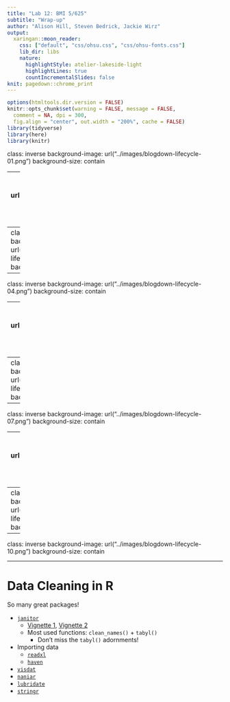 ```yaml
---
title: "Lab 12: BMI 5/625"
subtitle: "Wrap-up"
author: "Alison Hill, Steven Bedrick, Jackie Wirz"
output:
  xaringan::moon_reader:
    css: ["default", "css/ohsu.css", "css/ohsu-fonts.css"]
    lib_dir: libs
    nature:
      highlightStyle: atelier-lakeside-light
      highlightLines: true
      countIncrementalSlides: false
knit: pagedown::chrome_print
---
```


```r
options(htmltools.dir.version = FALSE)
knitr::opts_chunk$set(warning = FALSE, message = FALSE, 
  comment = NA, dpi = 300,
  fig.align = "center", out.width = "200%", cache = FALSE)
library(tidyverse)
library(here)
library(knitr)
```

class: inverse
background-image: url("../images/blogdown-lifecycle-01.png")
background-size: contain

---
class: inverse
background-image: url("../images/blogdown-lifecycle-02.png")
background-size: contain

---
class: inverse
background-image: url("../images/blogdown-lifecycle-03.png")
background-size: contain

---
class: inverse
background-image: url("../images/blogdown-lifecycle-04.png")
background-size: contain


---
class: inverse
background-image: url("../images/blogdown-lifecycle-05.png")
background-size: contain


---
class: inverse
background-image: url("../images/blogdown-lifecycle-06.png")
background-size: contain


---
class: inverse
background-image: url("../images/blogdown-lifecycle-07.png")
background-size: contain


---
class: inverse
background-image: url("../images/blogdown-lifecycle-08.png")
background-size: contain


---
class: inverse
background-image: url("../images/blogdown-lifecycle-09.png")
background-size: contain


---
class: inverse
background-image: url("../images/blogdown-lifecycle-10.png")
background-size: contain

---
# Data Cleaning in R

So many great packages!

- [`janitor`](https://github.com/sfirke/janitor)
    - [Vignette 1](https://cran.r-project.org/web/packages/janitor/vignettes/janitor.html), [Vignette 2](https://cran.r-project.org/web/packages/janitor/vignettes/tabyls.html)
    - Most used functions: `clean_names()` + `tabyl()`
      - Don't miss the `tabyl()` adornments!
- Importing data
    - [`readxl`](https://readxl.tidyverse.org)
    - [`haven`](http://haven.tidyverse.org)
- [`visdat`](http://visdat.njtierney.com)
- [`naniar`](http://naniar.njtierney.com)
- [`lubridate`](https://lubridate.tidyverse.org)
- [`stringr`](https://stringr.tidyverse.org)
